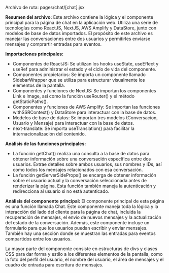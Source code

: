 
Archivo de ruta: pages/chat/[chat].jsx

**Resumen del archivo:**
Este archivo contiene la lógica y el componente principal para la página de chat en la aplicación web. Utiliza una serie de tecnologías como ReactJS, NextJS, AWS Amplify y DataStore, junto con modelos de base de datos importados. El propósito de este archivo es manejar las conversaciones entre dos usuarios y permitirles enviarse mensajes y comprartir entradas para eventos.

**Importaciones principales:**
- Componentes de ReactJS: Se utilizan los hooks useState, useEffect y useRef para administrar el estado y el ciclo de vida del componente.
- Componentes propietarios: Se importa un componente llamado SidebarWrapper que se utiliza para estructurar visualmente los elementos de la pantalla.
- Componentes y funciones de NextJS: Se importan los componentes Link e Image, así como la función useRouter() y el método getStaticPaths().
- Componentes y funciones de AWS Amplify: Se importan las funciones withSSRContext() y DataStore para interactuar con la base de datos.
- Modelos de base de datos: Se importan tres modelos (Conversacion, Usuario y Mensaje) para interactuar con la base de datos.
- next-translate: Se importa useTranslation() para facilitar la internacionalización del contenido.

**Análisis de las funciones principales:**
- La función getChat() realiza una consulta a la base de datos para obtener información sobre una conversación específica entre dos usuarios. Extrae detalles sobre ambos usuarios, sus nombres y IDs, así como todos los mensajes relacionados con esa conversación.
- La función getServerSideProps() se encarga de obtener información sobre el usuario actual y la conversación seleccionada antes de renderizar la página. Esta función también maneja la autenticación y redirecciona al usuario si no está autenticado.

**Análisis del componente principal:**
El componente principal de esta página es una función llamada Chat. Este componente maneja toda la lógica y la interacción del lado del cliente para la página de chat, incluida la recuperación de mensajes, el envío de nuevos mensajes y la actualización del estado de la conversación. Además, este componente incluye un formulario para que los usuarios puedan escribir y enviar mensajes. También hay una sección donde se muestran las entradas para eventos compartidos entre los usuarios.

La mayor parte del componente consiste en estructuras de divs y clases CSS para dar forma y estilo a los diferentes elementos de la pantalla, como la foto del perfil del usuario, el nombre del usuario, el área de mensajes y el cuadro de entrada para escritura de mensajes.